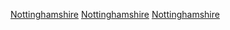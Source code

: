{{Commonscat|Nottinghamshire}}

[[Category:英格蘭的名譽郡|Nottinghamshire]]
[[Category:東密德蘭|Nottinghamshire]]
[[Category:非都市郡|Nottinghamshire]]